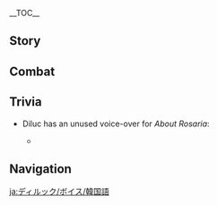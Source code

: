 {{CharacterTabs}}
{{LanguageTabs}}
{{Stub|Check Korean romanization for: ''When It Rains: Umbrella''.}}

__TOC__
==Story==
{{VO/Story
|character           = Diluc
|language            = ko
|name                = 다이루크

|vo_01_01_title      = 첫 만남…
|vo_01_01_subtitle   = Hello
|vo_01_01_file       = VO_{language}{character} Hello.ogg
|vo_01_01_tx         = 몬드성의 다이루크, 약속을 지키러 왔다. 잡담엔 낄 생각 없어. 큰일을 해볼 생각이라면 구미가 좀 당기는군
|vo_01_01_rm         = Mondeuseong-ui Dairukeu, yaksogeul jikireo watda. Japdamen kkil saenggak eopsseo. Keunireul haebol saenggagiramyeon gumiga jom danggineungun

|vo_02_01_title      = 잡담・휴식
|vo_02_01_subtitle   = Chat: Relax
|vo_02_01_file       = VO_{language}{character} Chat - Relax.ogg
|vo_02_01_tx         = 가끔 여유를 부리는 것도 괜찮지
|vo_02_01_rm         = Gakkeum yeoyureul burineun geotdo gwaenchanji.
|vo_02_02_title      = 잡담・기사단
|vo_02_02_subtitle   = Chat: Knights of Favonius
|vo_02_02_file       = VO_{language}{character} Chat - Knights of Favonius.ogg
|vo_02_02_tx         = 기사단 녀석들에게 같이 있어 달라고 해
|vo_02_02_rm         = Gisadan nyeoseokdeurege gachi isseo dallago hae.
|vo_02_03_title      = 잡담・협회
|vo_02_03_subtitle   = Chat: Wine Guild
|vo_02_03_file       = VO_{language}{character} Chat - Wine Guild.ogg
|vo_02_03_tx         = 길드에 할 일이 많으니까 자넨 여기서 쉬어. 난 돌아가 볼게
|vo_02_03_rm         = Guildeue hal iri maneunikka janen yeogiseo swieo. Nan doraga bolge.

<!-- Weather -->
|vo_03_01_title      = 비가 올 때・우산
|vo_03_01_subtitle   = When It Rains: Umbrella
|vo_03_01_file       = VO_{language}{character} When It Rains - Umbrella.ogg
|vo_03_01_tx         = 난 우산 필요 없어. 자넨 편할 대로 해
|vo_03_01_rm         = Nan usan piryoeopsseo. Janen pyeonhaldaero hae.
|vo_03_02_title      = 비가 올 때・청소
|vo_03_02_subtitle   = When It Rains: Cleansing
|vo_03_02_file       = VO_{language}{character} When It Rains - Cleansing.ogg
|vo_03_02_tx         = 비는 안타깝지만 더러워진 마음을 씻어내진 못하지
|vo_03_02_rm         = Bineun antakkapjiman deoreowojin maeumeul ssiseonaein mothaji.
|vo_03_03_title      = 햇살이 좋을 때...
|vo_03_03_subtitle   = When the Sun Is Out
|vo_03_03_file       = VO_{language}{character} When the Sun Is Out.ogg
|vo_03_03_tx         = 자신이 가야 할 길을 굳게 믿으면, 날씨 따윈 상관없어
|vo_03_03_rm         = Jasini gaya hal gireul gutge mideumyeon, nalssi ttawin sanggwaneopsseo.
|vo_03_04_title      = 강풍이 불 때…
|vo_03_04_subtitle   = When the Wind Is Blowing
|vo_03_04_file       = VO_{language}{character} When the Wind Is Blowing.ogg
|vo_03_04_tx         = 울부짖는 바람 소리는 범죄의 흔적을 가리는 데 이용되지
|vo_03_04_rm         = Ulbujitneun baram sorineun beomjoe-ui heunjeogeul garineun de iyongdoeji.

|vo_04_01_title      = 아침 인사…
|vo_04_01_subtitle   = Good Morning
|vo_04_01_file       = VO_{language}{character} Good Morning.ogg
|vo_04_01_tx         = 인사치레는 관두고, 어젯밤 무사히 보냈으면 됐어
|vo_04_01_rm         = Insachireneun gwandugo, eojetbam musahi bonaesseumyeon dwaesseo.
|vo_04_02_title      = 점심 인사…
|vo_04_02_subtitle   = Good Afternoon
|vo_04_02_file       = VO_{language}{character} Good Afternoon.ogg
|vo_04_02_tx         = 히든 메뉴, 한번 마셔 보겠나?
|vo_04_02_rm         = Hideun menyu, nanbeon masyeo bogetna?
|vo_04_03_title      = 저녁 인사…
|vo_04_03_subtitle   = Good Evening
|vo_04_03_file       = VO_{language}{character} Good Evening.ogg
|vo_04_03_tx         = 밤이 됐네
|vo_04_03_rm         = Bami dwaetne.
|vo_04_04_title      = 굿나잇…
|vo_04_04_subtitle   = Good Night
|vo_04_04_file       = VO_{language}{character} Good Night.ogg
|vo_04_04_tx         = 음, 다음에 보자고. 네가 안전히 떠나는 걸 지켜볼게
|vo_04_04_rm         = Eum, daeume bojago. Nega anjeonhi tteonaneun geol jikyeobolge.

|vo_05_01_title      = {name} 자신에 대해...
|vo_05_01_subtitle   = About {character}
|vo_05_01_file       = VO_{language}{character} About {character}.ogg
|vo_05_01_tx         = 「다크 히어로」 전설? 재미있는 전설이지
|vo_05_01_rm         = "Dakeu Hieoro" jeonseol? Jaemi'itneun jeonseoriji.

|vo_06_01_title      = 우리에 대해・필요
|vo_06_01_subtitle   = About Us: Needs
|vo_06_01_file       = VO_{language}{character} About Us - Needs.ogg
|vo_06_01_tx         = 필요한 게 있으면 바로 말해. 비용 처리는 엘저를 찾아가
|vo_06_01_rm         = Piryohan ge isseumyeon baro malhae. Biyong cheorineun Eljeoreul chajaga.
|vo_06_02_title      = 우리에 대해・증명
|vo_06_02_subtitle   = About Us: Proof
|vo_06_02_file       = VO_{language}{character} About Us - Proof.ogg
|vo_06_02_tx         = 넌 이미 결심을 증명해 보였어, 그럼 이제 내 의지를 증명하지
|vo_06_02_rm         = Neon imi gyeolsimeul jeungmyeonghae boyeosseo, geureom ije nae uijireul jeungmyeonghaji.

|vo_07_01_title      = 「신의 눈」에 대해...
|vo_07_01_subtitle   = About the [[Vision]]
|vo_07_01_file       = VO_{language}{character} About the Vision.ogg
|vo_07_01_tx         = 앞길이 잘 보이지 않는 사람에게 「신의 눈」은 신이 내린 등불일 수도 있지. 하지만 신념을 가진 사람에겐 그저 있으나 마나 한 표창일 뿐이야
|vo_07_01_rm         = Apgiri jal boiji anneun saramege "Sin-ui Nun"eun sini naerin deungburil sudo itji. Hajiman sinnyeomeul gajin saramegen geujeo isseuna mana han pyochang'il ppuniya.
|vo_07_02_title      = 하고 싶은 이야기...
|vo_07_02_subtitle   = Something to Share
|vo_07_02_file       = VO_{language}{character} Something to Share.ogg
|vo_07_02_tx         = 난 가끔 「천사의 몫」에서 직접 술을 만들어, 술집은 정보가 거래되는 곳이기 때문이지
|vo_07_02_rm         = Nan gakkeum "Cheonsa-ui Mok"eseo jikjeop sureul mandeureo, suljibeun jeongboga georaedoeneun gosigi ttaemuniji.
|vo_07_03_title      = 흥미있는 일...
|vo_07_03_subtitle   = Interesting Things
|vo_07_03_file       = VO_{language}{character} Interesting Things.ogg
|vo_07_03_tx         = …부엉이야, 어둠 속에서 사냥감을 관찰하는 새, 최적의 타이밍에만 움직이고 빈틈이 전혀 없어
|vo_07_03_rm         = ...Bueong'iya, eodum sogeseo sanyanggameul gwanchalhaneun sae, choejeogui taiming'eman umjigigo binteumi jeonhyeo eopsseo.

|vo_08_01_title      = 케이아에 대해...
|vo_08_01_subtitle   = About [[Kaeya]]
|vo_08_01_file       = VO_{language}{character} About Kaeya.ogg
|vo_08_01_tx         = 케이아… 그자가 하는 말은 반밖에 못 믿겠어
|vo_08_01_rm         = Keia... Geujaga haneun mareun banbakke mot mitgesseo.

|vo_08_02_title      = 리사에 대해...
|vo_08_02_subtitle   = About [[Lisa]]
|vo_08_02_file       = VO_{language}{character} About Lisa.ogg
|vo_08_02_tx         = 리사, 기사단에서 가장 의지할 수 있는 일원이 될 수 있지. 그녀가 원한다면
|vo_08_02_rm         = Risa, Gisadaneseo gajang uijihal su itneun irwoni doel su itji. Geunyeoga wonhandamyeon.

|vo_08_03_title      = 진에 대해・적
|vo_08_03_subtitle   = About [[Jean]]: Enemies
|vo_08_03_file       = VO_{language}{character} About Jean - Enemies.ogg
|vo_08_03_tx         = 무의미한 잡일은 진의 가장 큰 적이야
|vo_08_03_rm         = Mu'uimihan jabireul Jin-ui gajang keun jeogiya.

|vo_08_04_title      = 진에 대해・의무
|vo_08_04_subtitle   = About [[Jean]]: Responsibilities
|vo_08_04_file       = VO_{language}{character} About Jean - Responsibilities.ogg
|vo_08_04_tx         = 그녀는 과한 책임감 때문에 자신의 진정한 직책을 제대로 모르고 있어
|vo_08_04_rm         = Geunyeoneun gwahan chaegimgam ttaemune jasin-ui jinjeonghan jikchaegeul jedero moreugo isseo.

|vo_08_05_title      = 모나에 대해...
|vo_08_05_subtitle   = About [[Mona]]
|vo_08_05_file       = VO_{language}{character} About Mona.ogg
|vo_08_05_tx         = 몬드의 땅은 바람 신의 은총이 넘쳐서 점성술사를 동원해 수확을 예측할 필요가 없겠지
|vo_08_05_rm         = Mondeu-ui ttang'eun baram sin-ui eunchong'i neomchyeoseo jeomseongsulsareul dong'wonhae suhwageul yecheukhal piryoga eopgetji.

|vo_08_06_title      = 디오나에 대해...
|vo_08_06_subtitle   = About [[Diona]]
|vo_08_06_file       = VO_{language}{character} About Diona.ogg
|vo_08_06_tx         = 디오나가 퉁명하게 굴어서 말 붙일 기회를 잡지 못했어. 가족의 원한이 걸린 거라면…. 음, 아냐? 그냥 술이 싫은 거라고? 몬드에서 술을 싫어하는 바텐더가 있을 줄이야
|vo_08_06_rm         = Dionaga tungmyeonghage gureoseo mal buchil gihoereul japji mothaesseo. Gajoge wonhani geollin georamyeon... Eum, anya? Geunyang suri sireun georago? Mondeueseo sureul sireohaneun batendeoga isseul juriya.

|vo_08_07_title      = 바르카에 대해…
|vo_08_07_subtitle   = About [[Varka]]
|vo_08_07_file       = VO_{language}{character} About Varka.ogg
|vo_08_07_tx         = 바르카 대단장, 나는 그의 입장을 이해할 수 있지만, 그의 방식은 인정할 수 없어. 흠… 내가 실언했네. 난 이젠 페보니우스 기사단의 기사가 아니니 내가 한 말은 잊어버려
|vo_08_07_rm         = Bareuka daedanjang, naneun geu-ui ipjang'eul ihaehal su itjiman, geu-ui bangsigeun injeonghal su eopsseo. Heum... Naega sireonhaetne. Nan ijen Peboniuseu gisadan-ui gisaga anini naega han mareun ijeobyeoreo.

|vo_08_08_title      = 유라에 대해…
|vo_08_08_subtitle   = About [[Eula]]
|vo_08_08_file       = VO_{language}{character} About Eula.ogg
|vo_08_08_tx         = 그녀에 대해 들어본 적 있어. 자기만의 이념이 확고하더군. 가문의 속박에서부터 벗어나려는 기세도 인정할만해. 그런데… 그 페보니우스 기사단에 들어갔다니
|vo_08_08_rm         = Geunyeoe daehae dureobon jeok isseo. Jagimane inyeomi hwakgohadeogun. Gamun-ui sokbageseobuteo beoseonaryeoneun gisedo injeonghalmanhae. Geureonde... geu Peboniuse gisadane deureogatdani.

|vo_09_01_title      = {name} 대해 알기・첫 번째
|vo_09_01_subtitle   = More About {character}: I
|vo_09_01_file       = VO_{language}{character} More About {character} - 01.ogg
|vo_09_01_tx         = 무슨 일이야?
|vo_09_01_rm         = Museun iriya?
|vo_09_02_title      = {name} 대해 알기・두 번째
|vo_09_02_subtitle   = More About {character}: II
|vo_09_02_file       = VO_{language}{character} More About {character} - 02.ogg
|vo_09_02_tx         = 응, 기사단? 흥… 별로 할 말이 없어. 가려는 길이 다른 것뿐이야
|vo_09_02_rm         = Eung, gisadan? Heung... Byeollo hal mari eopsseo. Garyeoneun giri dareun geotppuniya.
|vo_09_03_title      = {name} 대해 알기・세 번째
|vo_09_03_subtitle   = More About {character}: III
|vo_09_03_file       = VO_{language}{character} More About {character} - 03.ogg
|vo_09_03_tx         = 집사 말고 다른 사람과 대국을 하는 건 오랜만이군. 모처럼 한가한데, 한 판 하지
|vo_09_03_rm         = Jipsa malgo dareun saramgwa daegugeul haneun geon oraenmanigun. Mocheoreom hangahande, han pan haji.
|vo_09_04_title      = {name} 대해 알기・네 번째
|vo_09_04_subtitle   = More About {character}: IV
|vo_09_04_file       = VO_{language}{character} More About {character} - 04.ogg
|vo_09_04_tx         = 체크메이트, 날 이렇게 몰아붙이다니, 제법이군
|vo_09_04_rm         = Chekeumeiteu, nal ireoke morabuchidani, jebeobigun.
|vo_09_05_title      = {name} 대해 알기・다섯 번째
|vo_09_05_subtitle   = More About {character}: V
|vo_09_05_file       = VO_{language}{character} More About {character} - 05.ogg
|vo_09_05_tx         = 자네 꽤 실력 있군. 체스도 그렇고, 함께하는 전투도 아주 믿음직해. 아니… 이런 협력관계는 나한테도 신기해…. 그럼 앞으로도 함께하지, 「친구」
|vo_09_05_rm         = Jane kkwae sillyeok itgun. Cheseudo geureotgo, hamkkehaneun jeontudo aju mideumjikhae. Ani... ireon hyeopryeokgwangeneun nahantedo singihae... Geureom apeurodo hamkkehaji, "Chingu".

|vo_10_01_title      = {name}의 취미...
|vo_10_01_subtitle   = {character}'s Hobbies
|vo_10_01_file       = VO_{language}{character} Hobbies.ogg
|vo_10_01_tx         = 와이너리의 그 예술품? 그건 내 게 아니야, 선친께서 수집하신 것들이지
|vo_10_01_rm         = Waineori-ui geu yesulpum? Geugeon nae ge aniya, seonchinkkeseo sujiphasin geotdeuriji.
|vo_10_02_title      = {name}의 고민...
|vo_10_02_subtitle   = {character}'s Troubles
|vo_10_02_file       = VO_{language}{character} Troubles.ogg
|vo_10_02_tx         = 정말로 쓰러뜨려야 할 적, 죄악으로 뒤덮인 「어둠」은 검이 아닌 다른 수단으로 절단해야 하지…
|vo_10_02_rm         = Jeongmallo sseureotteuryeoya hal jeok, joeageuro dwideopin "Eodum"eun geomi anin dareun sudaneuro jeoldanhaeya haji...
|vo_10_03_title      = 좋아하는 음식…
|vo_10_03_subtitle   = Favorite Food
|vo_10_03_file       = VO_{language}{character} Favorite Food.ogg
|vo_10_03_tx         = 잔에 든 게 무슨 술이냐고? 포도 주스일세, 보통 이걸 마시지
|vo_10_03_rm         = Jane deun ge museun surinyago? Podo juseuilse, botong igeol masiji
|vo_10_04_title      = 싫어하는 음식…
|vo_10_04_subtitle   = Least Favorite Food
|vo_10_04_file       = VO_{language}{character} Least Favorite Food.ogg
|vo_10_04_tx         = 난 술을 좋아하지 않아. 그냥… 술맛이 싫어
|vo_10_04_rm         = Nan sureul joahaji ana. Geunyang... sulmasi sireo

<!-- Receiving a Gift -->
|vo_11_01_title      = 선물 획득・첫 번째
|vo_11_01_subtitle   = Receiving a Gift: I
|vo_11_01_file       = VO_{language}{character} Receiving a Gift - 01.ogg
|vo_11_01_tx         = 정교한 요리군. 계속 생각날 맛이야
|vo_11_01_rm         = Jeonggyohan yorigun. Gyesok saenggaknal masiya

|vo_11_02_title      = 선물 획득・두 번째
|vo_11_02_subtitle   = Receiving a Gift: II
|vo_11_02_file       = VO_{language}{character} Receiving a Gift - 02.ogg
|vo_11_02_tx         = 요리사의 노력이 느껴져. 나쁘지 않아
|vo_11_02_rm         = Yorisa-ui noryeogi neukkyeojyeo. Nappeuji ana

|vo_11_03_title      = 선물 획득・세 번째
|vo_11_03_subtitle   = Receiving a Gift: III
|vo_11_03_file       = VO_{language}{character} Receiving a Gift - 03.ogg
|vo_11_03_tx         = …고마워
|vo_11_03_rm         = ...Gomawo

|vo_12_01_title      = 생일…
|vo_12_01_subtitle   = Birthday
|vo_12_01_file       = VO_{language}{character} Birthday.ogg
|vo_12_01_tx         = 생일 축하해. 오늘은 너의 소중한 날이야. 네 소원을 말해봐. 내가 할 수 있는 일이라면 한번 생각해보지
|vo_12_01_rm         = Saeng'il chukhahae. Oneureun neo-ui sojunghan nariya. Ne sowoneul malhaebwa. Naega hal su itneun iriramyeon hanbeon saenggakhaeboji

|vo_13_01_title      = 돌파의 느낌・기
|vo_13_01_subtitle   = Feelings About Ascension: Intro
|vo_13_01_file       = VO_{language}{character} Feelings About Ascension - 01.ogg
|vo_13_01_tx         = 목표 달성을 위해 힘은 반드시 필요해
|vo_13_01_rm         = Mokpyo dalseong'eul wihae himeun bandeusi piryohae
|vo_13_02_title      = 돌파의 느낌・승
|vo_13_02_subtitle   = Feelings About Ascension: Building Up
|vo_13_02_file       = VO_{language}{character} Feelings About Ascension - 02.ogg
|vo_13_02_tx         = 나아가는 길에 뭐가 있냐고? 그런 건 별로 신경쓰지 않아.<br>누가 앞을 가로막고 있다 해도 난 전진해야 돼
|vo_13_02_rm         = Na'aganeun gire mwoga itnyago? Geureon geon byeollo singgyeonsseuji ana.<br>Nuga apeul garomakgo itda haedo nan jeonjinhaeya dwae
|vo_13_03_title      = 돌파의 느낌・전
|vo_13_03_subtitle   = Feelings About Ascension: Climax
|vo_13_03_file       = VO_{language}{character} Feelings About Ascension - 03.ogg
|vo_13_03_tx         = 힘이 강해졌어…. 아직 부족하지만, 전방을 향한 탐색은 멈출 수 없어.<br>「여명」이 오기 전 「어둠」을 조금이라도 밝힐 사람이 있어야 해
|vo_13_03_rm         = Himi ganghaejyeosseo.... Ajik bujokhajiman, jeonbang'eul hyanghan tamsaegeun meomchul su eopsseo.<br>"Yeomyeong"i ogi jeon "Eodum"eul jogeumirado balkil sarami isseoya hae
|vo_13_04_title      = 돌파의 느낌・결
|vo_13_04_subtitle   = Feelings About Ascension: Conclusion
|vo_13_04_file       = VO_{language}{character} Feelings About Ascension - 04.ogg
|vo_13_04_tx         = 난 악을 소탕하려면 기나긴 밤을 홀로 걸어야 한다고 생각했어.<br>하지만 네 의지에 내가 틀렸다는 걸 또 한 번 깨달았지. 「동료」, 고마워
|vo_13_04_rm         = Nan ageul sotangharyeomyeon ginagin bameul hollo georeoya handago saenggakhaesseo.<br / >Hajiman ne uijie naega teullyeotdaneun geol tto hanbeon kkaedaratji. "Dongryo", gomawo
}}

==Combat==
{{Combat VO
|character           = Diluc
|language            = ko

|skill_1_tx          = 흠
|skill_1_rm          = Heum
|skill_2_tx          = 핫
|skill_2_rm          = Hat
|skill_3_tx          = 찻!&mdash;&mdash;
|skill_3_rm          = Chat!&mdash;&mdash;

|burst_1_tx          = 지금&mdash;&mdash;선고한다!
|burst_1_rm          = Jigeum{{lmdash}} seongohanda!
|burst_2_tx          = 불꽃이여&mdash;&mdash;타올라라
|burst_2_rm          = Bulkkochiyeo{{lmdash}} taollara
|burst_3_tx          = 심판한다!
|burst_3_rm          = Simpanhanda!

|sprint-s_1_file     = Sprint Start 01,Sprint Start 02,Sprint Start 03

|glider_1_file       = Deploying Wind Glider 01,Deploying Wind Glider 02,Deploying Wind Glider 03

|chest_1_tx          = 흠, 티끌 모아 태산이라고 생각하지
|chest_1_rm          = Heum, tikkeul moa taesanirago saenggakhaji
|chest_2_tx          = 나쁘지 않군
|chest_2_rm          = Nappeuji ankun
|chest_3_tx          = 조금씩 저축하지
|chest_3_rm          = Jogeumssik jeochukhaji

|low-hp_1_tx         = 이 정도로는…
|low-hp_1_rm         = I jeongdoroneun...
|low-hp_2_tx         = 젠장…
|low-hp_2_rm         = Jenjang...
|low-hp_3_tx         = 반드시 대가를 치르게 해주마
|low-hp_3_rm         = Bandeusi daegareul chireuge haejuma

|ally-low-hp_1_tx    = …조심해
|ally-low-hp_1_rm    = ...Josimhae
|ally-low-hp_2_tx    = 컨디션이 별로면 가서 쉬어도 돼
|ally-low-hp_2_rm    = Keondisyeoni byeollomyeon gaseo swieodo dwae

|fallen_1_tx         = 잘못… 계산한 건가…
|fallen_1_rm         = Jalmot... Gyesanhan geonga...
|fallen_2_tx         = 패자는… 말이 없지…
|fallen_2_rm         = Paejaneun... Mari eopjji...
|fallen_3_tx         = 소멸하는 건가…
|fallen_3_rm         = Somyeolhaneun geonga...

|hit-l_1_file        = Light Hit Taken 01,Light Hit Taken 02,Light Hit Taken 03,Light Hit Taken 04,Light Hit Taken 05,Light Hit Taken 06

|hit-h_1_tx          = 망할
|hit-h_1_rm          = Manghal
|hit-h_2_file        = Heavy Hit Taken 01,Heavy Hit Taken 02,Heavy Hit Taken 03,Heavy Hit Taken 04,Heavy Hit Taken 05,Heavy Hit Taken 06

|join_1_tx           = 출발하지
|join_1_rm           = Chulbalhaji
|join_2_tx           = 이번 임무의 목표는…
|join_2_rm           = Ibeon immue mokpyoneun...
|join_3_tx           = 어서 해치워버리자고
|join_3_rm           = Eoseo haechiwobeorijago

|atk-l_1_file        = Light Attack 01,Light Attack 02,Light Attack 03,Light Attack 04,Light Attack 05,Light Attack 06,Light Attack 07

|atk-m_1_file        = Mid Attack 01,Mid Attack 02,Mid Attack 03

|atk-h_1_file        = Heavy Attack 01,Heavy Attack 02,Heavy Attack 03

|climb_1_file        = Climbing 01,Climbing 02,Climbing 03,Climbing 04,Climbing 05

|jump_1_file         = Jumping 01,Jumping 02,Jumping 03,Jumping 04,Jumping 05
}}
<!--
Copy paste the following line in any section that does not have any voice files, change the X for the section's title:
'''Diluc does not feature any X Voice-Overs'''
-->

==Trivia==
* Diluc has an unused voice-over for ''About Rosaria'':
** {{A|VO KO Diluc About Rosaria.ogg}} {{ko|하하하하하하. 그래, 그녀는 다크 히어로를 그렇게 평가하는구나. 적어도 몬드에서 어둠이 완전히 사라지기 전까지, 그녀의 비판을 부정할 수 없어|rm=|tl=}}

==Navigation==
{{Character Navbox|VO-KO}}

[[ja:ディルック/ボイス/韓国語]]